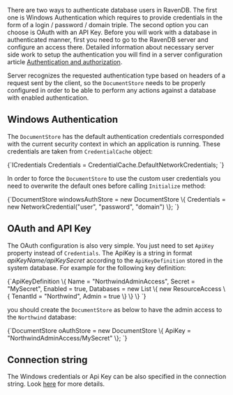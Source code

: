 
There are two ways to authenticate database users in RavenDB. The first one is Windows Authentication which requires to provide credentials in the form of a login / password / domain triple. 
The second option you can choose is OAuth with an API Key. Before you will work with a database in authenticated manner, first you need to go to the RavenDB server and configure an access there.
Detailed information about necessary server side work to setup the authentication you will find in a server configuration article [Authentication and authorization](../../server/configuration/authentication-and-authorization.mdx).

Server recognizes the requested authentication type based on headers of a request sent by the client, so the `DocumentStore` needs to be properly configured in order to 
be able to perform any actions against a database with enabled authentication.

## Windows Authentication

The `DocumentStore` has the default authentication credentials corresponded with the current security context in which an application is running. These credentials are taken from `CredentialCache` object: 

<TabItem value="windows_auth_default_credentials" label="windows_auth_default_credentials">
<CodeBlock language="csharp">
{`ICredentials Credentials = CredentialCache.DefaultNetworkCredentials;
`}
</CodeBlock>
</TabItem>

In order to force the `DocumentStore` to use the custom user credentials you need to overwrite the default ones before calling `Initialize` method: 

<TabItem value="windows_auth_setup" label="windows_auth_setup">
<CodeBlock language="csharp">
{`DocumentStore windowsAuthStore = new DocumentStore
\{
	Credentials = new NetworkCredential("user", "password", "domain")
\};
`}
</CodeBlock>
</TabItem>

## OAuth and API Key

The OAuth configuration is also very simple. You just need to set `ApiKey` property instead of `Credentials`. The ApiKey is a string in format _apiKeyName/apiKeySecret_ according to
the `ApiKeyDefinition` stored in the system database. For example for the following key definition:

<TabItem value="api_key_def" label="api_key_def">
<CodeBlock language="csharp">
{`ApiKeyDefinition
\{
	Name = "NorthwindAdminAccess",
	Secret = "MySecret",
	Enabled = true,
	Databases = new List<ResourceAccess>
	\{
		new ResourceAccess
		\{
			TenantId = "Northwind",
			Admin = true
		\}
	\}
\}
`}
</CodeBlock>
</TabItem>

you should create the `DocumentStore` as below to have the admin access to the `Northwind` database:

<TabItem value="api_key_setup" label="api_key_setup">
<CodeBlock language="csharp">
{`DocumentStore oAuthStore = new DocumentStore
\{
	ApiKey = "NorthwindAdminAccess/MySecret"
\};
`}
</CodeBlock>
</TabItem>


## Connection string

The Windows credentials or Api Key can be also specified in the connection string. Look [here](../setting-up-connection-string.mdx) for more details.


